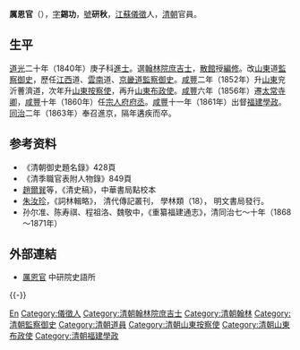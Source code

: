 '''厲恩官'''（{{bd|1809年||1864年|catIdx=Li厲}}），[[表字|字]]'''錫功'''，[[號|號]]'''研秋'''，[[江蘇|江蘇]][[儀徵|儀徵]]人，[[清朝|清朝]]官員。

== 生平 ==
[[道光|道光]]二十年（1840年）庚子科[[進士|進士]]。選[[翰林院庶吉士|翰林院庶吉士]]，[[散館|散館]]授[[編修|編修]]。改[[山東|山東]]道[[監察御史|監察御史]]，歷任[[江西|江西]]道、[[雲南|雲南]]道、[[京畿道|京畿道]][[監察御史|監察御史]]。[[咸豐|咸豐]]二年（1852年）升[[山東|山東]]兖沂蓸濟道，次年升[[山東|山東]][[按察使|按察使]]，再升[[山東布政使|山東布政使]]。[[咸豐|咸豐]]六年（1856年）遷[[太常寺卿|太常寺卿]]，[[咸豐|咸豐]]十年（1860年）任[[宗人府|宗人府]][[府丞|府丞]]。[[咸豐|咸豐]]十一年（1861年）出督[[福建|福建]][[學政|學政]]。[[同治|同治]]二年（1863年）奉召進京，隔年遘疾而卒。

== 参考资料 ==
{{reflist}}
* 《清朝御史題名錄》428頁
* 《清季職官表附人物錄》849頁
* [[趙爾巽|趙爾巽]]等，《清史稿》，中華書局點校本
* [[朱汝珍|朱汝珍]]，《詞林輯略》， 清代傳記叢刊， 學林類（18）， 明文書局發行。
* 孙尔准、陈寿祺、程祖洛、魏敬中，《重纂福建通志》，清同治七～十年（1868～1871年）

== 外部連結 ==
* [http://archive.ihp.sinica.edu.tw/ttscgi/ttsquery?0:0:mctauac:TM%3D%BCF%AE%A6%A9x 厲恩官] {{Wayback|url=http://archive.ihp.sinica.edu.tw/ttscgi/ttsquery?0:0:mctauac:TM%3D%BCF%AE%A6%A9x |date=20160304201352 }} 中研院史語所

{{-}}
{{start box}}
{{s-off}}
{{s-before|[[徐樹銘|徐樹銘]]}}
{{s-title|[[清朝福建學政列表|提督福建學政]]|<small>咸丰十一年八月初三己未（1861年9月7日）任<br>同治二年正月初九丙辰（1862年2月26日）召京</small>}}
{{s-after|[[章鋆|章鋆]]}}
{{end box}}

{{道光二十年庚子科殿試金榜}}

{{Authority control}}
{{DEFAULTSORT:Li厲}}
[[Category:厲姓|En]]
[[Category:儀徵人|Category:儀徵人]]
[[Category:清朝翰林院庶吉士|Category:清朝翰林院庶吉士]]
[[Category:清朝翰林|Category:清朝翰林]]
[[Category:清朝監察御史|Category:清朝監察御史]]
[[Category:清朝道員|Category:清朝道員]]
[[Category:清朝山東按察使|Category:清朝山東按察使]]
[[Category:清朝山東布政使|Category:清朝山東布政使]]
[[Category:清朝福建學政|Category:清朝福建學政]]